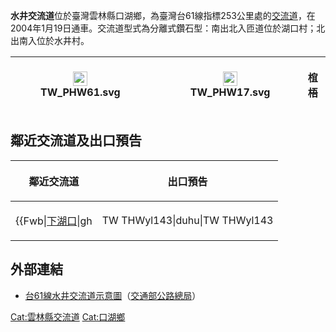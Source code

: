 {{Infobox Taiwan Highway IC
| name = 水井交流道
| name_en = Shuijing Interchange
| rd_type = EX
| rd_number = 61
| exit = 253
| exit_name = 水井
| othername = 椬梧交流道
| location = 
 {{Plainlist|
* [[臺灣|臺灣]][[雲林縣|雲林縣]][[口湖鄉|口湖鄉]]
* [[下湖口|下湖口]]（南出北入）
* [[水井_(地名)|水井]]（北出南入）
 }}
| connect = 
 {{Plainlist|
* {{Jct|country=TWN|TRYL|143}}
* {{Jct|country=TWN|TRYL|147}}
* {{Jct|country=TWN|TRYL|148}}
* {{Jct|country=TWN|TRYL|149}}
* {{Jct|country=TWN|TRYL|150}}
* {{Jct|country=TWN|PH|17}}（平面側車道）
 }}
| goto = 口湖鄉椬梧
| class = 分離式鑽石型
| time = 2004年1月19日（北出南入）<br>2004年12月30日（南出北入）
| other = 
 {{Maplink
 | coord = {{Coord|23.5416|N|120.1878|E}}
 | frame = yes
 | plain = yes
 | zoom = 10
 | type = point
 | type2 = shape
 }}
}}
'''水井交流道'''位於臺灣雲林縣口湖鄉，為臺灣台61線指標253公里處的[[交流道|交流道]]，在2004年1月19日通車。交流道型式為分離式鑽石型：南出北入匝道位於湖口村；北出南入位於水井村。
{|class="wikitable" ehstyle="text-align:center"
! [[File:TW_PHW61.svg|23px]]
| {{Taiwan Highway IC|253|水井}}
| [[File:TW_PHW17.svg|23px]]
| '''椬梧''' 
|}

== 鄰近交流道及出口預告 ==
{|class="toccolours" border="1" cellpadding="4" style="margin:0 auto; border-collapse:collapse; text-align:center; white-space:nowrap"
! 鄰近交流道 !! 出口預告
|-
|
{{Start expwy box|[[台灣省道快速公路|台灣省道快速公路]]}}
{{S-expwy IC|[[口湖交流道|口湖交流道]]|往　[[四湖交流道|四湖交流道]]}}
{{S-line|{{Jct|country=TWN|PH|61}}|253k|#9B0D15}}
{{S-expwy IC|[[鰲鼓交流道|鰲鼓交流道]]|往　[[東石一交流道|東石一交流道]]}}
{{Illus}}
{{Fwu|eh|[[四湖鄉|四湖]]}}
{{Fwi|Full|247|口湖}}
{{Fwh|ehst}}
{{Fwm|TW PHW61}}
{{Fwh|ehst|253|水井}}
{{Fwb|[[下湖口|下湖口]]|gh||TW THWyl143|duhu|TW THWyl143||gh|[[椬梧_(地名)|椬梧]]}}
{{Fwb|[[水井_(地名)|水井]]|gh||TW THWyl147|dh|TW THWyl148||gh|[[蕃薯厝|蕃薯厝]]}}
{{Fwb|水井|gh||TW THWyl149|dh|TW THWyl149||gh|後厝}}
{{Fwb|||||ddhd|TW THWyl150||gh|[[欍子埔|欍子埔]]}}
{{Fwh|ehst}}
{{Fwm|TW PHW61}}
{{Fwh|ehst}}
{{Fwi|hu|259|鰲鼓}}
{{Fwd|eh|[[東石鄉_(台灣)|東石]]}}
{{Fwed}}
| style="text-align:right; font-size:15px" | {{Taiwan Highway IC|253|水井}}
{|style="width:120px; background-color:#007F00; text-align:center; color:#FFF; font-weight:bold"
| <div style="margin-top:6px; margin-bottom:3px">[[File:TW_PHW17.svg|30px]]</div>
|-
| <div style="line-height:24px; font-size:24px; word-spacing:12px">椬 梧</div><div style="font-size:15px">Yiwu</div>
|-
| <div style="margin-bottom:9px; line-height:21px; font-size:36px; transform:rotate(15deg)">⬈</div>
|}
|}

== 外部連結 ==
* [https://www.thb.gov.tw/resource/upload/Expressway/80eaa426-94fb-460f-aa39-c8bc716681a8.jpg 台61線水井交流道示意圖]（[[交通部公路總局|交通部公路總局]]）

{{台61線}}

[[Cat:雲林縣交流道|Cat:雲林縣交流道]]
[[Cat:口湖鄉|Cat:口湖鄉]]